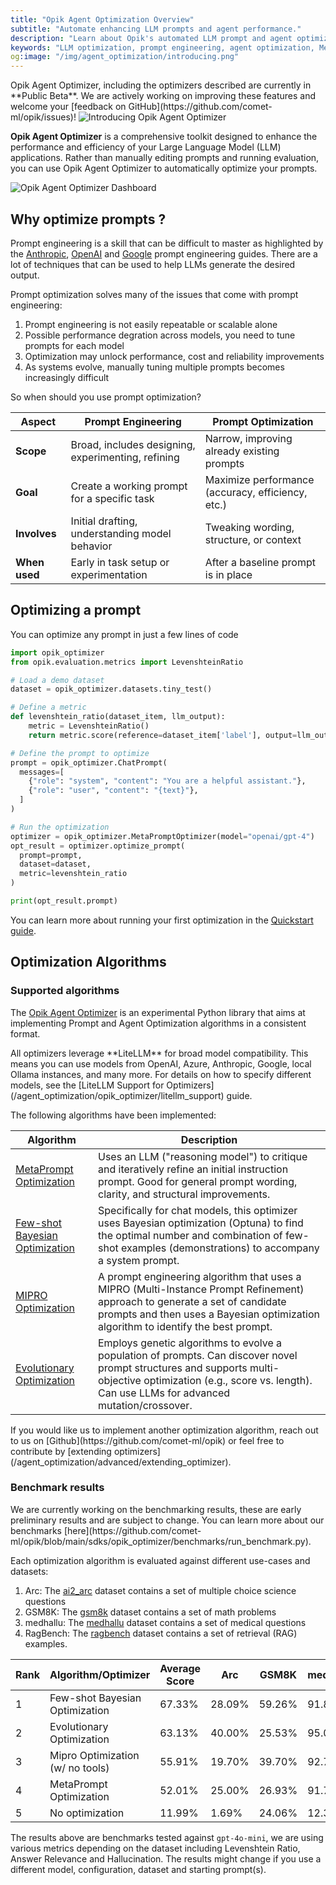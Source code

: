 ```yaml
---
title: "Opik Agent Optimization Overview"
subtitle: "Automate enhancing LLM prompts and agent performance."
description: "Learn about Opik's automated LLM prompt and agent optimization SDK. Discover MetaPrompt, Few-shot Bayesian, MIPRO, and Evolutionary optimization algorithms for enhanced performance."
keywords: "LLM optimization, prompt engineering, agent optimization, MetaPrompt, Few-shot learning, Bayesian optimization, MIPRO, Evolutionary algorithms, DSPy"
og:image: "/img/agent_optimization/introducing.png"
---
```


<Warning>
  Opik Agent Optimizer, including the optimizers described are currently in **Public Beta**. We are actively working on
  improving these features and welcome your [feedback on GitHub](https://github.com/comet-ml/opik/issues)!
</Warning>

<Frame>
  <img src="/img/agent_optimization/introducing.png" alt="Introducing Opik Agent Optimizer" />
</Frame>

**Opik Agent Optimizer** is a comprehensive toolkit designed to enhance the performance and
efficiency of your Large Language Model (LLM) applications. Rather than manually editing prompts
and running evaluation, you can use Opik Agent Optimizer to automatically optimize your prompts.

<Frame>
  <img src="/img/agent_optimization/dashboard.png" alt="Opik Agent Optimizer Dashboard" />
</Frame>

## Why optimize prompts ?

Prompt engineering is a skill that can be difficult to master as highlighted by
the [Anthropic](https://docs.anthropic.com/en/docs/build-with-claude/prompt-engineering/overview#how-to-prompt-engineer),
[OpenAI](https://help.openai.com/en/articles/6654000-best-practices-for-prompt-engineering-with-the-openai-api)
and [Google](https://www.kaggle.com/whitepaper-prompt-engineering) prompt engineering guides. There
are a lot of techniques that can be used to help LLMs generate the desired output.

Prompt optimization solves many of the issues that come with prompt engineering:

1. Prompt engineering is not easily repeatable or scalable alone
2. Possible performance degration across models, you need to tune prompts for each model
3. Optimization may unlock performance, cost and reliability improvements
4. As systems evolve, manually tuning multiple prompts becomes increasingly difficult

So when should you use prompt optimization?

| **Aspect**    | **Prompt Engineering**                             | **Prompt Optimization**                           |
| ------------- | -------------------------------------------------- | ------------------------------------------------- |
| **Scope**     | Broad, includes designing, experimenting, refining | Narrow, improving already existing prompts        |
| **Goal**      | Create a working prompt for a specific task        | Maximize performance (accuracy, efficiency, etc.) |
| **Involves**  | Initial drafting, understanding model behavior     | Tweaking wording, structure, or context           |
| **When used** | Early in task setup or experimentation             | After a baseline prompt is in place               |

## Optimizing a prompt

You can optimize any prompt in just a few lines of code

```python
import opik_optimizer
from opik.evaluation.metrics import LevenshteinRatio

# Load a demo dataset
dataset = opik_optimizer.datasets.tiny_test()

# Define a metric
def levenshtein_ratio(dataset_item, llm_output):
    metric = LevenshteinRatio()
    return metric.score(reference=dataset_item['label'], output=llm_output)

# Define the prompt to optimize
prompt = opik_optimizer.ChatPrompt(
  messages=[
    {"role": "system", "content": "You are a helpful assistant."},
    {"role": "user", "content": "{text}"},
  ]
)

# Run the optimization
optimizer = opik_optimizer.MetaPromptOptimizer(model="openai/gpt-4")
opt_result = optimizer.optimize_prompt(
  prompt=prompt,
  dataset=dataset,
  metric=levenshtein_ratio
)

print(opt_result.prompt)
```

You can learn more about running your first optimization in the
[Quickstart guide](agent_optimization/opik_optimizer/quickstart).

## Optimization Algorithms

### Supported algorithms

The [Opik Agent Optimizer](https://pypi.org/project/opik-optimizer/) is an experimental Python
library that aims at implementing Prompt and Agent Optimization algorithms in a consistent format.

<Note>
  All optimizers leverage **LiteLLM** for broad model compatibility. This means you can use models from OpenAI, Azure,
  Anthropic, Google, local Ollama instances, and many more. For details on how to specify different models, see the
  [LiteLLM Support for Optimizers](/agent_optimization/opik_optimizer/litellm_support) guide.
</Note>

The following algorithms have been implemented:

| **Algorithm**                                                                               | **Description**                                                                                                                                                                                                      |
| ------------------------------------------------------------------------------------------- | -------------------------------------------------------------------------------------------------------------------------------------------------------------------------------------------------------------------- |
| [MetaPrompt Optimization](/agent_optimization/algorithms/metaprompt_optimizer)              | Uses an LLM ("reasoning model") to critique and iteratively refine an initial instruction prompt. Good for general prompt wording, clarity, and structural improvements.                                             |
| [Few-shot Bayesian Optimization](/agent_optimization/algorithms/fewshot_bayesian_optimizer) | Specifically for chat models, this optimizer uses Bayesian optimization (Optuna) to find the optimal number and combination of few-shot examples (demonstrations) to accompany a system prompt.                      |
| [MIPRO Optimization](/agent_optimization/algorithms/mipro_optimizer)                        | A prompt engineering algorithm that uses a MIPRO (Multi-Instance Prompt Refinement) approach to generate a set of candidate prompts and then uses a Bayesian optimization algorithm to identify the best prompt.     |
| [Evolutionary Optimization](/agent_optimization/algorithms/evolutionary_optimizer)          | Employs genetic algorithms to evolve a population of prompts. Can discover novel prompt structures and supports multi-objective optimization (e.g., score vs. length). Can use LLMs for advanced mutation/crossover. |

<Tip>
  If you would like us to implement another optimization algorithm, reach out to us on
  [Github](https://github.com/comet-ml/opik) or feel free to contribute by [extending
  optimizers](/agent_optimization/advanced/extending_optimizer).
</Tip>

### Benchmark results

<Warning>
  We are currently working on the benchmarking results, these are early preliminary results and are subject to change.
  You can learn more about our benchmarks
  [here](https://github.com/comet-ml/opik/blob/main/sdks/opik_optimizer/benchmarks/run_benchmark.py).
</Warning>

Each optimization algorithm is evaluated against different use-cases and datasets:

1. Arc: The [ai2_arc](https://huggingface.co/datasets/allenai/ai2_arc) dataset contains a set of
   multiple choice science questions
2. GSM8K: The [gsm8k](https://huggingface.co/datasets/gsm8k) dataset contains a set of math problems
3. medhallu: The [medhallu](https://huggingface.co/datasets/UTAustin-AIHealth/MedHallu) dataset
   contains a set of medical questions
4. RagBench: The [ragbench](https://huggingface.co/datasets/wandb/ragbench-sentence-relevance-balanced/discussions)
   dataset contains a set of retrieval (RAG) examples.

| Rank | Algorithm/Optimizer              | Average Score | Arc    | GSM8K  | medhallu | RagBench |
| ---- | -------------------------------- | ------------- | ------ | ------ | -------- | -------- |
| 1    | Few-shot Bayesian Optimization   | 67.33%        | 28.09% | 59.26% | 91.80%   | 90.15%   |
| 2    | Evolutionary Optimization        | 63.13%        | 40.00% | 25.53% | 95.00%   | 92.00%   |
| 3    | Mipro Optimization (w/ no tools) | 55.91%        | 19.70% | 39.70% | 92.70%   | 89.28%   |
| 4    | MetaPrompt Optimization          | 52.01%        | 25.00% | 26.93% | 91.79%   | 64.31%   |
| 5    | No optimization                  | 11.99%        | 1.69%  | 24.06% | 12.38%   | 9.81%    |

The results above are benchmarks tested against `gpt-4o-mini`, we are using various metrics
depending on the dataset including Levenshtein Ratio, Answer Relevance and Hallucination. The
results might change if you use a different model, configuration, dataset and starting prompt(s).
